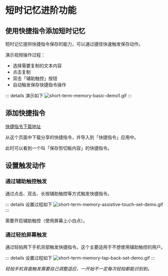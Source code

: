 # 短时记忆进阶功能

## 使用快捷指令添加短时记忆

短时记忆提供快捷指令保存的能力，可以通过捷径快速触发保存动作。

演示视频操作过程：
- 选择需要复制的文本内容
- 点击复制
- 双击「辅助触控」按钮
- 自动触发保存快捷指令操作

::: details 演示如下
![short-term-memory-basic-demo1.gif](/images/short-term-memory/short-term-memory-basic-demo0.gif)
:::

## 添加快捷指令
[快捷指令下载地址](https://www.icloud.com/shortcuts/3f4943cad31c4607889d1502caed4c75)

从这个页面中下载分享的快捷指令，并导入到「快捷指令」应用中。

此时可以看到一个叫「保存剪切板内容」的快捷指令。

## 设置触发动作

### 通过辅助触控触发

通过点击、双击、长按辅助触控等方式触发快捷指令。

::: details 设置过程如下
![short-term-memory-assistive-touch-set-demo.gif](/images/short-term-memory/short-term-memory-assistive-touch-set-demo.gif)
:::

需要开启辅助触控（使用屏幕上小白点）。

### 通过轻拍屏幕触发

通过轻拍两下手机背部触发快捷指令。这个主要适用于不想使用辅助触控的用户。

::: details 设置过程如下
![short-term-memory-tap-back-set-demo.gif](/images/short-term-memory/short-term-memory-tap-back-set-demo.gif)
:::

*轻拍手机背面触发需要自己调整适应，一开始不一定每次轻拍都能识别到。*
